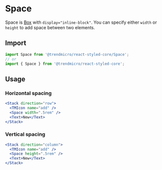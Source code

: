 # Space

Space is [Box](./box) with `display="inline-block"`. You can specify either `width` or `height` to add space between two elements.

## Import

```js
import Space from '@trendmicro/react-styled-core/Space';
// or
import { Space } from '@trendmicro/react-styled-core';
```

## Usage

### Horizontal spacing

```jsx
<Stack direction="row">
  <TMIcon name="add" />
  <Space width=".5rem" />
  <Text>New</Text>
</Stack>
```

### Vertical spacing

```jsx
<Stack direction="column">
  <TMIcon name="add" />
  <Space height=".5rem" />
  <Text>New</Text>
</Stack>
```
